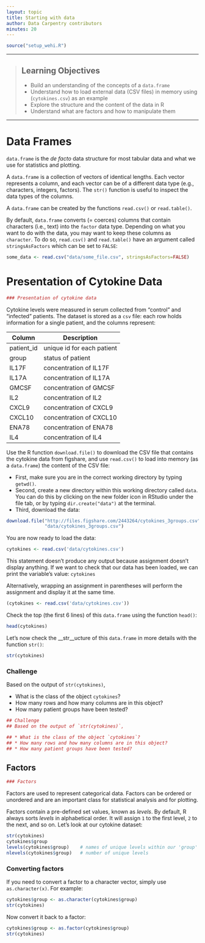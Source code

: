 ```yaml
---
layout: topic
title: Starting with data
author: Data Carpentry contributors
minutes: 20
---
```


```r
source("setup_wehi.R")
```

------------

> ## Learning Objectives
>
> * Build an understanding of the concepts of a `data.frame`
> * Understand how to load external data (CSV files) in memory using
>  (`cytokines.csv`) as an example
> * Explore the structure and the content of the data in R
> * Understand what are factors and how to manipulate them

------------
# Data Frames

`data.frame` is the _de facto_ data structure for most tabular data and what we
use for statistics and plotting.

A `data.frame` is a collection of vectors of identical lengths. Each vector
represents a column, and each vector can be of a different data type (e.g.,
characters, integers, factors). The `str()` function is useful to inspect the
data types of the columns.

A `data.frame` can be created by the functions `read.csv()` or `read.table()`.

By default, `data.frame` converts (= coerces) columns that contain characters
(i.e., text) into the `factor` data type. Depending on what you want to do with
the data, you may want to keep these columns as `character`. To do so,
`read.csv()` and `read.table()` have an argument called `stringsAsFactors` which
can be set to `FALSE`:

```r
some_data <- read.csv("data/some_file.csv", stringsAsFactors=FALSE)
```


# Presentation of Cytokine Data

```r
### Presentation of cytokine data
```

Cytokine levels were measured in serum collected from "control" and "infected" patients.
The dataset is stored as a `csv` file: each row holds information for a single patient, and the columns represent:

| Column           | Description                        |
|------------------|------------------------------------|
| patient_id       | unique id for each patient         |
| group            | status of patient                  |
| IL17F            | concentration of IL17F             |
| IL17A            | concentration of IL17A             |
| GMCSF            | concentration of GMCSF             |
| IL2              | concentration of IL2               |
| CXCL9            | concentration of CXCL9             |
| CXCL10           | concentration of CXCL10            |
| ENA78            | concentration of ENA78             |
| IL4              | concentration of IL4               |


Use the R function `download.file()` to download the CSV file
that contains the cytokine data from figshare, and use `read.csv()` to
load into memory (as a `data.frame`) the content of the CSV file:

- First, make sure you are in the correct working directory by typing `getwd()`.
- Second, create a new directory within this working directory called `data`. You
can do this by clicking on the new folder icon in RStudio under the file tab, or
by typing `dir.create("data")` at the terminal.
- Third, download the data:

```r
download.file("http://files.figshare.com/2443264/cytokines_3groups.csv",
              "data/cytokines_3groups.csv")
```

You are now ready to load the data:

```r
cytokines <- read.csv('data/cytokines.csv')
```

This statement doesn't produce any output because assignment doesn't display
anything. If we want to check that our data has been loaded, we can print the
variable's value: `cytokines`

Alternatively, wrapping an assignment in parentheses will perform the assignment
and display it at the same time.

```r
(cytokines <- read.csv('data/cytokines.csv'))
```

Check the top (the first 6 lines) of this `data.frame` using the
function `head()`:

```r
head(cytokines)
```

Let's now check the __str__ucture of this `data.frame` in more details with the
function `str()`:

```r
str(cytokines)
```

### Challenge

Based on the output of `str(cytokines)`,

* What is the class of the object `cytokines`?
* How many rows and how many columns are in this object?
* How many patient groups have been tested?

```r

## Challenge
## Based on the output of `str(cytokines)`, 

## * What is the class of the object `cytokines`?
## * How many rows and how many columns are in this object?
## * How many patient groups have been tested?

```



## Factors

```r
### Factors
```

Factors are used to represent categorical data. Factors can be ordered or
unordered and are an important class for statistical analysis and for plotting.

Factors contain a pre-defined set values, known as *levels*. By default, R always sorts *levels* in alphabetical order. It will assign `1` to the first level, `2` to the next, and so on. Let's look at our cytokine dataset:

```r
str(cytokines)
cytokines$group
levels(cytokines$group)    # names of unique levels within our 'group' column
nlevels(cytokines$group)   # number of unique levels 
```

### Converting factors 

If you need to convert a factor to a character vector, simply use
`as.character(x)`. For example:

```r
cytokines$group <- as.character(cytokines$group)
str(cytokines)
```

Now convert it back to a factor:
```r
cytokines$group <- as.factor(cytokines$group)
str(cytokines)
```